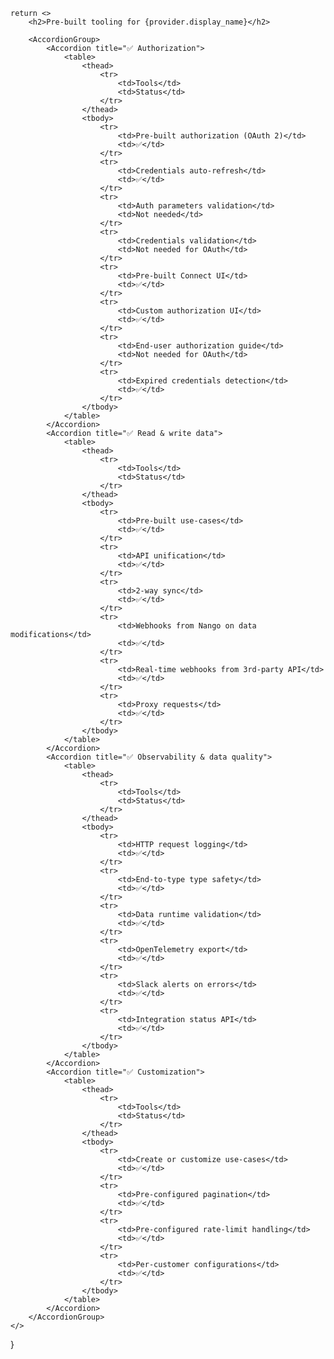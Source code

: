     return <>
        <h2>Pre-built tooling for {provider.display_name}</h2>

        <AccordionGroup>
            <Accordion title="✅ Authorization">
                <table>
                    <thead>
                        <tr>
                            <td>Tools</td>
                            <td>Status</td>
                        </tr>
                    </thead>
                    <tbody>
                        <tr>
                            <td>Pre-built authorization (OAuth 2)</td>
                            <td>✅</td>
                        </tr>
                        <tr>
                            <td>Credentials auto-refresh</td>
                            <td>✅</td>
                        </tr>
                        <tr>
                            <td>Auth parameters validation</td>
                            <td>Not needed</td>
                        </tr>
                        <tr>
                            <td>Credentials validation</td>
                            <td>Not needed for OAuth</td>
                        </tr>
                        <tr>
                            <td>Pre-built Connect UI</td>
                            <td>✅</td>
                        </tr>
                        <tr>
                            <td>Custom authorization UI</td>
                            <td>✅</td>
                        </tr>
                        <tr>
                            <td>End-user authorization guide</td>
                            <td>Not needed for OAuth</td>
                        </tr>
                        <tr>
                            <td>Expired credentials detection</td>
                            <td>✅</td>
                        </tr>
                    </tbody>
                </table>
            </Accordion>
            <Accordion title="✅ Read & write data">
                <table>
                    <thead>
                        <tr>
                            <td>Tools</td>
                            <td>Status</td>
                        </tr>
                    </thead>
                    <tbody>
                        <tr>
                            <td>Pre-built use-cases</td>
                            <td>✅</td>
                        </tr>
                        <tr>
                            <td>API unification</td>
                            <td>✅</td>
                        </tr>
                        <tr>
                            <td>2-way sync</td>
                            <td>✅</td>
                        </tr>
                        <tr>
                            <td>Webhooks from Nango on data modifications</td>
                            <td>✅</td>
                        </tr>
                        <tr>
                            <td>Real-time webhooks from 3rd-party API</td>
                            <td>✅</td>
                        </tr>
                        <tr>
                            <td>Proxy requests</td>
                            <td>✅</td>
                        </tr>
                    </tbody>
                </table>
            </Accordion>
            <Accordion title="✅ Observability & data quality">
                <table>
                    <thead>
                        <tr>
                            <td>Tools</td>
                            <td>Status</td>
                        </tr>
                    </thead>
                    <tbody>
                        <tr>
                            <td>HTTP request logging</td>
                            <td>✅</td>
                        </tr>
                        <tr>
                            <td>End-to-type type safety</td>
                            <td>✅</td>
                        </tr>
                        <tr>
                            <td>Data runtime validation</td>
                            <td>✅</td>
                        </tr>
                        <tr>
                            <td>OpenTelemetry export</td>
                            <td>✅</td>
                        </tr>
                        <tr>
                            <td>Slack alerts on errors</td>
                            <td>✅</td>
                        </tr>
                        <tr>
                            <td>Integration status API</td>
                            <td>✅</td>
                        </tr>
                    </tbody>
                </table>
            </Accordion>
            <Accordion title="✅ Customization">
                <table>
                    <thead>
                        <tr>
                            <td>Tools</td>
                            <td>Status</td>
                        </tr>
                    </thead>
                    <tbody>
                        <tr>
                            <td>Create or customize use-cases</td>
                            <td>✅</td>
                        </tr>
                        <tr>
                            <td>Pre-configured pagination</td>
                            <td>✅</td>
                        </tr>
                        <tr>
                            <td>Pre-configured rate-limit handling</td>
                            <td>✅</td>
                        </tr>
                        <tr>
                            <td>Per-customer configurations</td>
                            <td>✅</td>
                        </tr>
                    </tbody>
                </table>
            </Accordion>
        </AccordionGroup>
    </>
}
